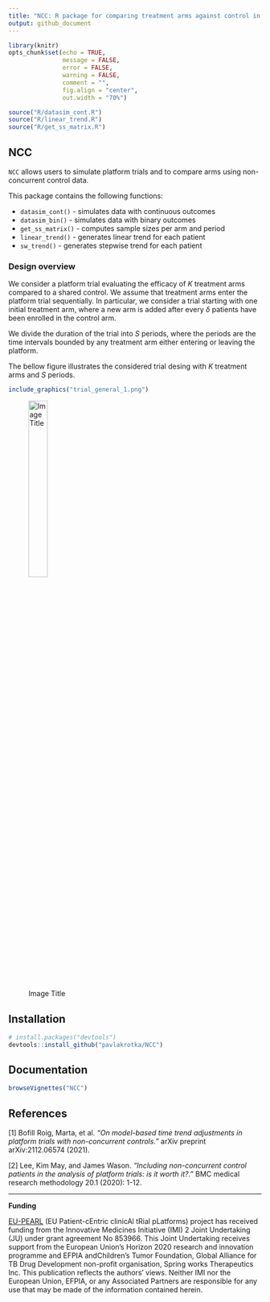 ---
title: "NCC: R package for comparing treatment arms against control in platform trials with non-concurrent controls"
output: github_document
---

```{r setup, include=FALSE}
library(knitr)
opts_chunk$set(echo = TRUE,
               message = FALSE,
               error = FALSE,
               warning = FALSE,
               comment = "",
               fig.align = "center",
               out.width = "70%")

source("R/datasim_cont.R")
source("R/linear_trend.R")
source("R/get_ss_matrix.R")
```

## NCC

`NCC` allows users to simulate platform trials and to compare arms using non-concurrent control data. 

This package contains the following functions:

- `datasim_cont()` - simulates data with continuous outcomes
- `datasim_bin()` - simulates data with binary outcomes
- `get_ss_matrix()` - computes sample sizes per arm and period
- `linear_trend()` - generates linear trend for each patient
- `sw_trend()` - generates stepwise trend for each patient

### Design overview

We consider a platform trial evaluating the efficacy of $K$ treatment arms compared to a shared control. We assume that treatment arms enter the platform trial sequentially. In particular, we consider a trial starting with one initial treatment arm, where a new arm is added after every $\delta$ patients have been enrolled in the control arm.

We divide the duration of the trial into $S$ periods, where the periods are the time intervals bounded by any treatment arm either entering or leaving the platform.

The bellow figure illustrates the considered trial desing with $K$ treatment arms and $S$ periods.

```{r, echo=FALSE, fig.cap="Figure 1: Scheme of the cosidered trial desing."}
include_graphics("trial_general_1.png")
```


![Image Title](trial_general_1.png){width=30%}
 

## Installation

```{r, message=FALSE, warning=FALSE, results=FALSE, eval=FALSE}
# install.packages("devtools") 
devtools::install_github("pavlakrotka/NCC")
```

## Documentation

```{r, message=FALSE, warning=FALSE, results=FALSE, eval=FALSE}
browseVignettes("NCC")
```

## References

[1] Bofill Roig, Marta, et al. *"On model-based time trend adjustments in platform trials with non-concurrent controls."* arXiv preprint arXiv:2112.06574 (2021).

[2] Lee, Kim May, and James Wason. *"Including non-concurrent control patients in the analysis of platform trials: is it worth it?."* BMC medical research methodology 20.1 (2020): 1-12.

---

**Funding**

[EU-PEARL](https://eu-pearl.eu/) (EU Patient-cEntric clinicAl tRial pLatforms) project has received funding from the Innovative Medicines Initiative (IMI) 2 Joint Undertaking (JU) under grant agreement No 853966. This Joint Undertaking receives support from the European Union’s Horizon 2020 research and innovation programme and EFPIA andChildren’s Tumor Foundation, Global Alliance for TB Drug Development non-profit organisation, Spring works Therapeutics Inc. This publication reflects the authors’ views. Neither IMI nor the European Union, EFPIA, or any Associated Partners are responsible for any use that may be made of the information contained herein.

